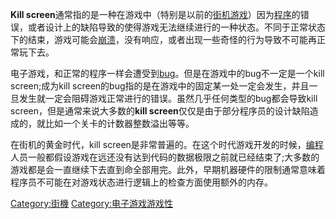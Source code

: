 {{unreferenced|time=2011-11-11T12:46:21+00:00}}

'''Kill screen'''通常指的是一种在游戏中（特别是以前的[[街机游戏|街机游戏]]）因为[[程序|程序]]的错误，或者设计上的缺陷导致的使得游戏无法继续进行的一种状态。不同于正常状态下的结束，游戏可能会[[崩溃|崩溃]]，没有响应，或者出现一些奇怪的行为导致不可能再正常玩下去。

电子游戏，和正常的程序一样会遭受到[[bug|bug]]。但是在游戏中的bug不一定是一个kill screen;成为kill screen的bug指的是在游戏中的固定某一处一定会发生，并且一旦发生就一定会阻碍游戏正常进行的错误。虽然几乎任何类型的bug都会导致kill screen，但是通常来说大多数的'''kill screen'''仅仅是由于部分程序员的设计缺陷造成的，就比如一个关卡的计数器整数溢出等等。

在街机的黄金时代，kill screen是非常普遍的。在这个时代游戏开发的时候，[[编程|编程]]人员一般都假设游戏在远还没有达到代码的数据极限之前就已经结束了;大多数的游戏都是会一直继续下去直到命全部用完。此外，早期机器硬件的限制通常意味着程序员不可能在对游戏状态进行逻辑上的检查方面使用额外的内存。

[[Category:街機|Category:街機]]
[[Category:电子游戏游戏性|Category:电子游戏游戏性]]